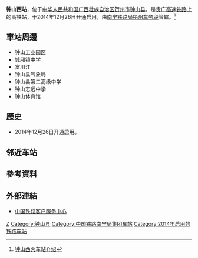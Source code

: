 {{Infobox China railway station
|车站名称 = 钟山西站
|图片 = ZhongshanxiStation.jpg
|图片介绍 = 
|车站拼音 = Zhongshanxi
|英文名称 = Zhongshanxi Railway Station
|车站代码 = 35901
|电报码 = ZAZ
|拼音码 = ZSX
|车站位置 = [[广西壮族自治区|广西壮族自治区]][[贺州市|贺州市]][[钟山县|钟山县]] 
|坐标 = {{coord|24|33|19.76|N|111|19|36.73|E|display=inline,title}}
|归属 = [[南宁铁路局|南宁铁路局]][[梧州车务段|梧州车务段]]
|线路 = [[贵广高速铁路|贵广高速铁路]]
|车站等级 = [[三等站_(中铁)|三等站]]
|月台数目 = 
|站台面 = 2 
|股道数目 =  4
}}
'''钟山西站'''，位于[[中华人民共和国|中华人民共和国]][[广西壮族自治区|广西壮族自治区]][[贺州市|贺州市]][[钟山县|钟山县]]，是[[贵广高速铁路|贵广高速铁路]]上的高铁站，于2014年12月26日开通启用，由[[南宁铁路局|南宁铁路局]][[梧州车务段|梧州车务段]]管辖。<ref>[http://search.huochepiao.com/huochezhan/jieshao/4033.htm 钟山西火车站介绍]</ref>
==車站周邊==
* 钟山工业园区
* 城厢镇中学
* 富川江
* 钟山县气象局
* 钟山县第二高级中学
* 钟山志远中学
* 钟山体育馆

==歷史==
* 2014年12月26日开通启用。
==邻近车站==
{{start rail box|[[中国铁路|中国铁路]]}}
{{s-inop|[[恭城站|恭城站]]|{{站|贵阳北}}方向}}
{{s-line|[[贵广客运专线|贵广客运专线]]<br />← 60km 钟山西站 24km →}}
{{s-inop|[[贺州站|贺州站]]|{{站|广州南}}方向}}
{{s-end}}
==參考資料==
{{reflist}}
==外部連結==
* [http://www.12306.cn/mormhweb/ 中国铁路客户服务中心]
{{China-rail-stub}}
{{贵广客运专线}}
{{广西壮族自治区铁路}}
[[Category:贺州市铁路车站|Z]]
[[Category:钟山县|Category:钟山县]]
[[Category:中国铁路南宁局集团车站|Category:中国铁路南宁局集团车站]]
[[Category:2014年启用的铁路车站|Category:2014年启用的铁路车站]]